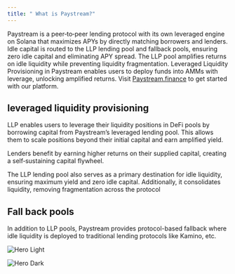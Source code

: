 ```yaml
---
title: " What is Paystream?"
---
```

Paystream is a peer‑to‑peer lending protocol with its own leveraged engine on Solana that maximizes APYs by directly matching borrowers and lenders. Idle capital is routed to the LLP lending pool and fallback pools, ensuring zero idle capital and eliminating APY spread. The LLP pool amplifies returns on idle liquidity while preventing liquidity fragmentation. Leveraged Liquidity Provisioning in Paystream enables users to deploy funds into AMMs with leverage, unlocking amplified returns.
Visit [Paystream.finance](https://Paystream.finance) to get started with our platform.

## leveraged liquidity provisioning 
LLP enables users to leverage their liquidity positions in DeFi pools by borrowing capital from Paystream’s leveraged lending pool. This allows them to scale positions beyond their initial capital and earn amplified yield.

Lenders benefit by earning higher returns on their supplied capital, creating a self‑sustaining capital flywheel.

The LLP lending pool also serves as a primary destination for idle liquidity, ensuring maximum yield and zero idle capital. Additionally, it consolidates liquidity, removing fragmentation across the protocol
## Fall back pools
In addition to LLP pools, Paystream provides protocol-based fallback where idle liquidity is deployed to traditional lending protocols like Kamino, etc.

<img
  className="block dark:hidden"
  src="/images/hero-light.png"
  alt="Hero Light"
/>

<img
  className="hidden dark:block"
  src="/images/hero-dark.png"
  alt="Hero Dark"
/>

